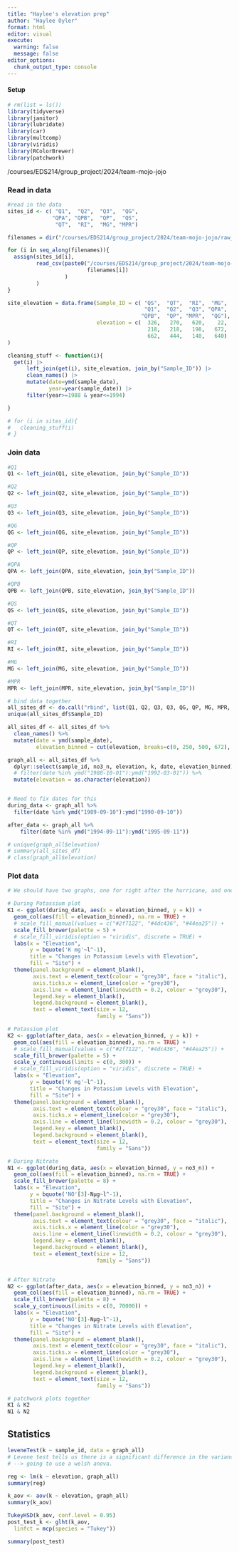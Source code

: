 ```yaml
---
title: "Haylee's elevation prep"
author: "Haylee Oyler"
format: html
editor: visual
execute: 
  warning: false
  message: false
editor_options: 
  chunk_output_type: console
---
```


#### Setup
```r
# rm(list = ls())
library(tidyverse)
library(janitor)
library(lubridate)
library(car)
library(multcomp)
library(viridis)
library(RColorBrewer)
library(patchwork)
```

/courses/EDS214/group_project/2024/team-mojo-jojo

### Read in data
```r
#read in the data 
sites_id <- c( "Q1",  "Q2",  "Q3",  "QG",  
              "QPA", "QPB",  "QP",  "QS", 
               "QT",  "RI",  "MG", "MPR")

filenames = dir("/courses/EDS214/group_project/2024/team-mojo-jojo/raw_data/", pattern="*.csv")

for (i in seq_along(filenames)){
  assign(sites_id[i], 
         read_csv(paste0("/courses/EDS214/group_project/2024/team-mojo-jojo/raw_data/",
                         filenames[i])
                  )
         )
}

site_elevation = data.frame(Sample_ID = c( "QS",  "QT",  "RI",  "MG",  
                                           "Q1",  "Q2",  "Q3", "QPA", 
                                          "QPB",  "QP", "MPR",  "QG"),
                            elevation = c(  326,   270,   620,    22, 
                                            218,   218,   198,   672, 
                                            662,   444,   140,   640)
)

cleaning_stuff <- function(i){
  get(i) |>
      left_join(get(i), site_elevation, join_by("Sample_ID")) |> 
      clean_names() |>
      mutate(date=ymd(sample_date),
             year=year(sample_date)) |>
      filter(year>=1988 & year<=1994)

}

# for (i in sites_id){
#   cleaning_stuff(i)
# }

```


### Join data
```r
#Q1
Q1 <- left_join(Q1, site_elevation, join_by("Sample_ID"))

#Q2
Q2 <- left_join(Q2, site_elevation, join_by("Sample_ID"))

#Q3 
Q3 <- left_join(Q3, site_elevation, join_by("Sample_ID"))

#QG
QG <- left_join(QG, site_elevation, join_by("Sample_ID"))

#QP
QP <- left_join(QP, site_elevation, join_by("Sample_ID"))

#QPA
QPA <- left_join(QPA, site_elevation, join_by("Sample_ID"))

#QPB
QPB <- left_join(QPB, site_elevation, join_by("Sample_ID"))

#QS
QS <- left_join(QS, site_elevation, join_by("Sample_ID"))

#QT
QT <- left_join(QT, site_elevation, join_by("Sample_ID"))

#RI
RI <- left_join(RI, site_elevation, join_by("Sample_ID"))

#MG
MG <- left_join(MG, site_elevation, join_by("Sample_ID"))

#MPR
MPR <- left_join(MPR, site_elevation, join_by("Sample_ID"))


```

```r
# bind data together 
all_sites_df <- do.call("rbind", list(Q1, Q2, Q3, Q3, QG, QP, MG, MPR, QPA, QPB, QS, QT, RI))
unique(all_sites_df$Sample_ID)

all_sites_df <- all_sites_df %>% 
  clean_names() %>% 
  mutate(date = ymd(sample_date),
         elevation_binned = cut(elevation, breaks=c(0, 250, 500, 672), labels = c("low", "medium", "high")))

graph_all <- all_sites_df %>% 
  dplyr::select(sample_id, no3_n, elevation, k, date, elevation_binned) %>% 
  # filter(date %in% ymd("1988-10-01"):ymd("1992-03-01")) %>%
  mutate(elevation = as.character(elevation))


# Need to fix dates for this
during_data <- graph_all %>% 
  filter(date %in% ymd("1989-09-10"):ymd("1990-09-10"))

after_data <- graph_all %>% 
    filter(date %in% ymd("1994-09-11"):ymd("1995-09-11"))

# unique(graph_all$elevation)
# summary(all_sites_df)
# class(graph_all$elevation)
```

### Plot data
```r
# We should have two graphs, one for right after the hurricane, and one for much later after recovery

# During Potassium plot
K1 <- ggplot(during_data, aes(x = elevation_binned, y = k)) + 
  geom_col(aes(fill = elevation_binned), na.rm = TRUE) +
  # scale_fill_manual(values = c("#2f7122", "#4dc436", "#44ea25")) +
  scale_fill_brewer(palette = 5) +
  # scale_fill_viridis(option = "viridis", discrete = TRUE) +
  labs(x = "Elevation",
       y = bquote('K mg'~l^-1),
       title = "Changes in Potassium Levels with Elevation", 
       fill = "Site") +
  theme(panel.background = element_blank(),
        axis.text = element_text(colour = "grey30", face = "italic"),
        axis.ticks.x = element_line(color = "grey30"),
        axis.line = element_line(linewidth = 0.2, colour = "grey30"),
        legend.key = element_blank(),
        legend.background = element_blank(),
        text = element_text(size = 12, 
                            family = "Sans"))

# Potassium plot
K2 <- ggplot(after_data, aes(x = elevation_binned, y = k)) + 
  geom_col(aes(fill = elevation_binned), na.rm = TRUE) +
  # scale_fill_manual(values = c("#2f7122", "#4dc436", "#44ea25")) +
  scale_fill_brewer(palette = 5) +
  scale_y_continuous(limits = c(0, 300)) +
  # scale_fill_viridis(option = "viridis", discrete = TRUE) +
  labs(x = "Elevation",
       y = bquote('K mg'~l^-1),
       title = "Changes in Potassium Levels with Elevation", 
       fill = "Site") +
  theme(panel.background = element_blank(),
        axis.text = element_text(colour = "grey30", face = "italic"),
        axis.ticks.x = element_line(color = "grey30"),
        axis.line = element_line(linewidth = 0.2, colour = "grey30"),
        legend.key = element_blank(),
        legend.background = element_blank(),
        text = element_text(size = 12, 
                            family = "Sans"))
```

```r
# During Nitrate 
N1 <- ggplot(during_data, aes(x = elevation_binned, y = no3_n)) + 
  geom_col(aes(fill = elevation_binned), na.rm = TRUE) +
  scale_fill_brewer(palette = 8) +
  labs(x = "Elevation",
       y = bquote('NO'[3]-Nµg~l^-1),
       title = "Changes in Nitrate Levels with Elevation", 
       fill = "Site") +
  theme(panel.background = element_blank(),
        axis.text = element_text(colour = "grey30", face = "italic"),
        axis.ticks.x = element_line(color = "grey30"),
        axis.line = element_line(linewidth = 0.2, colour = "grey30"),
        legend.key = element_blank(),
        legend.background = element_blank(),
        text = element_text(size = 12, 
                            family = "Sans"))


# After Nitrate
N2 <- ggplot(after_data, aes(x = elevation_binned, y = no3_n)) + 
  geom_col(aes(fill = elevation_binned), na.rm = TRUE) +
  scale_fill_brewer(palette = 8) +
  scale_y_continuous(limits = c(0, 70000)) +
  labs(x = "Elevation",
       y = bquote('NO'[3]-Nµg~l^-1),
       title = "Changes in Nitrate Levels with Elevation", 
       fill = "Site") +
  theme(panel.background = element_blank(),
        axis.text = element_text(colour = "grey30", face = "italic"),
        axis.ticks.x = element_line(color = "grey30"),
        axis.line = element_line(linewidth = 0.2, colour = "grey30"),
        legend.key = element_blank(),
        legend.background = element_blank(),
        text = element_text(size = 12, 
                            family = "Sans"))
```

```r
# patchwork plots together
K1 & K2
N1 & N2
```


## Statistics
```r
leveneTest(k ~ sample_id, data = graph_all) 
# Levene test tells us there is a significant difference in the variances across elevation
# --> going to use a welsh anova. 

reg <- lm(k ~ elevation, graph_all)
summary(reg)

k_aov <- aov(k ~ elevation, graph_all)
summary(k_aov)

TukeyHSD(k_aov, conf.level = 0.95)
post_test_k <- glht(k_aov,
  linfct = mcp(species = "Tukey"))

summary(post_test)
```

